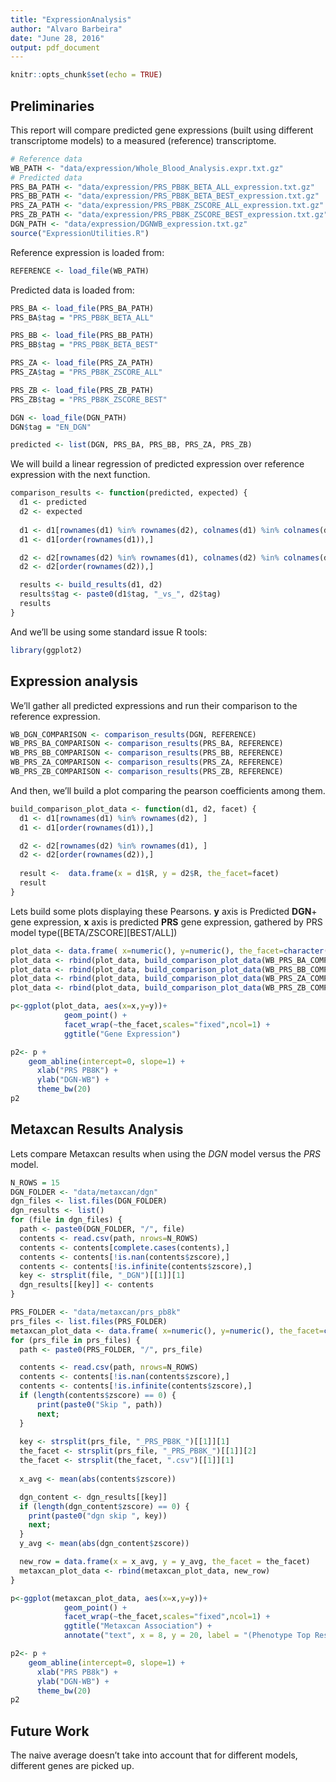 ```yaml
---
title: "ExpressionAnalysis"
author: "Alvaro Barbeira"
date: "June 28, 2016"
output: pdf_document
---
```


```r
knitr::opts_chunk$set(echo = TRUE)
```

## Preliminaries

This report will compare predicted gene expressions (built using different transcriptome models) to a measured (reference) transcriptome.

```r
# Reference data
WB_PATH <- "data/expression/Whole_Blood_Analysis.expr.txt.gz"
# Predicted data
PRS_BA_PATH <- "data/expression/PRS_PB8K_BETA_ALL_expression.txt.gz"
PRS_BB_PATH <- "data/expression/PRS_PB8K_BETA_BEST_expression.txt.gz"
PRS_ZA_PATH <- "data/expression/PRS_PB8K_ZSCORE_ALL_expression.txt.gz"
PRS_ZB_PATH <- "data/expression/PRS_PB8K_ZSCORE_BEST_expression.txt.gz"
DGN_PATH <- "data/expression/DGNWB_expression.txt.gz"
source("ExpressionUtilities.R")
```

Reference expression is loaded from:

```r
REFERENCE <- load_file(WB_PATH)
```

Predicted data is loaded from:
```r
PRS_BA <- load_file(PRS_BA_PATH)
PRS_BA$tag = "PRS_PB8K_BETA_ALL"

PRS_BB <- load_file(PRS_BB_PATH)
PRS_BB$tag = "PRS_PB8K_BETA_BEST"

PRS_ZA <- load_file(PRS_ZA_PATH)
PRS_ZA$tag = "PRS_PB8K_ZSCORE_ALL"

PRS_ZB <- load_file(PRS_ZB_PATH)
PRS_ZB$tag = "PRS_PB8K_ZSCORE_BEST"

DGN <- load_file(DGN_PATH)
DGN$tag = "EN_DGN"

predicted <- list(DGN, PRS_BA, PRS_BB, PRS_ZA, PRS_ZB)
```

We will build a linear regression of predicted expression over reference expression with the next function.

```r
comparison_results <- function(predicted, expected) {
  d1 <- predicted
  d2 <- expected
  
  d1 <- d1[rownames(d1) %in% rownames(d2), colnames(d1) %in% colnames(d2)]
  d1 <- d1[order(rownames(d1)),]

  d2 <- d2[rownames(d2) %in% rownames(d1), colnames(d2) %in% colnames(d1)]
  d2 <- d2[order(rownames(d2)),]  

  results <- build_results(d1, d2)
  results$tag <- paste0(d1$tag, "_vs_", d2$tag)
  results
}
```

And we'll be using some standard issue R tools:

```r
library(ggplot2)
```


## Expression analysis

We'll gather all predicted expressions and run their comparison to the reference expression.

```r
WB_DGN_COMPARISON <- comparison_results(DGN, REFERENCE)
WB_PRS_BA_COMPARISON <- comparison_results(PRS_BA, REFERENCE)
WB_PRS_BB_COMPARISON <- comparison_results(PRS_BB, REFERENCE)
WB_PRS_ZA_COMPARISON <- comparison_results(PRS_ZA, REFERENCE)
WB_PRS_ZB_COMPARISON <- comparison_results(PRS_ZB, REFERENCE)
```

And then, we'll build a plot comparing the pearson coefficients among them.
```r
build_comparison_plot_data <- function(d1, d2, facet) {
  d1 <- d1[rownames(d1) %in% rownames(d2), ]
  d1 <- d1[order(rownames(d1)),]

  d2 <- d2[rownames(d2) %in% rownames(d1), ]
  d2 <- d2[order(rownames(d2)),]
  
  result <-  data.frame(x = d1$R, y = d2$R, the_facet=facet)
  result
}
```


Lets build some plots displaying these Pearsons. **y** axis is Predicted **DGN**+ gene expression, **x** axis is predicted **PRS** gene expression,
gathered by PRS model type([BETA/ZSCORE][BEST/ALL])


```r
plot_data <- data.frame( x=numeric(), y=numeric(), the_facet=character(), x_label=character(), y_label = character())
plot_data <- rbind(plot_data, build_comparison_plot_data(WB_PRS_BA_COMPARISON, WB_DGN_COMPARISON, "DGN vs PB8K-BETA-ALL"))
plot_data <- rbind(plot_data, build_comparison_plot_data(WB_PRS_BB_COMPARISON, WB_DGN_COMPARISON, "DGN vs PB8K-BETA-BEST"))
plot_data <- rbind(plot_data, build_comparison_plot_data(WB_PRS_ZA_COMPARISON, WB_DGN_COMPARISON, "DGN vs PB8K-ZSCORE-ALL"))
plot_data <- rbind(plot_data, build_comparison_plot_data(WB_PRS_ZB_COMPARISON, WB_DGN_COMPARISON, "DGN vs PB8K-ZSCORE-BEST"))

p<-ggplot(plot_data, aes(x=x,y=y))+
            geom_point() + 
            facet_wrap(~the_facet,scales="fixed",ncol=1) +
            ggtitle("Gene Expression")

p2<- p +
    geom_abline(intercept=0, slope=1) +
      xlab("PRS PB8K") +
      ylab("DGN-WB") +
      theme_bw(20)
p2
```

## Metaxcan Results Analysis

Lets compare Metaxcan results when using the *DGN* model versus the *PRS* model.

```r
N_ROWS = 15
DGN_FOLDER <- "data/metaxcan/dgn"
dgn_files <- list.files(DGN_FOLDER)
dgn_results <- list()
for (file in dgn_files) {
  path <- paste0(DGN_FOLDER, "/", file)
  contents <- read.csv(path, nrows=N_ROWS)
  contents <- contents[complete.cases(contents),]
  contents <- contents[!is.nan(contents$zscore),]
  contents <- contents[!is.infinite(contents$zscore),]
  key <- strsplit(file, "_DGN")[[1]][1]
  dgn_results[[key]] <- contents
}

PRS_FOLDER <- "data/metaxcan/prs_pb8k"
prs_files <- list.files(PRS_FOLDER)
metaxcan_plot_data <- data.frame( x=numeric(), y=numeric(), the_facet=character())
for (prs_file in prs_files) {
  path <- paste0(PRS_FOLDER, "/", prs_file)

  contents <- read.csv(path, nrows=N_ROWS)
  contents <- contents[!is.nan(contents$zscore),]
  contents <- contents[!is.infinite(contents$zscore),]
  if (length(contents$zscore) == 0) {
      print(paste0("Skip ", path))
      next; 
  }
  
  key <- strsplit(prs_file, "_PRS_PB8K_")[[1]][1]
  the_facet <- strsplit(prs_file, "_PRS_PB8K_")[[1]][2]
  the_facet <- strsplit(the_facet, ".csv")[[1]][1]
  
  x_avg <- mean(abs(contents$zscore))

  dgn_content <- dgn_results[[key]]
  if (length(dgn_content$zscore) == 0) {
    print(paste0("dgn skip ", key))
    next;
  }
  y_avg <- mean(abs(dgn_content$zscore))

  new_row = data.frame(x = x_avg, y = y_avg, the_facet = the_facet)
  metaxcan_plot_data <- rbind(metaxcan_plot_data, new_row)
}

p<-ggplot(metaxcan_plot_data, aes(x=x,y=y))+
            geom_point() +
            facet_wrap(~the_facet,scales="fixed",ncol=1) +
            ggtitle("Metaxcan Association") +
            annotate("text", x = 8, y = 20, label = "(Phenotype Top Result Average)")

p2<- p +
    geom_abline(intercept=0, slope=1) +
      xlab("PRS PB8k") +
      ylab("DGN-WB") +
      theme_bw(20)
p2
```

## Future Work

The naive average doesn't take into account that for different models, different genes are picked up.

